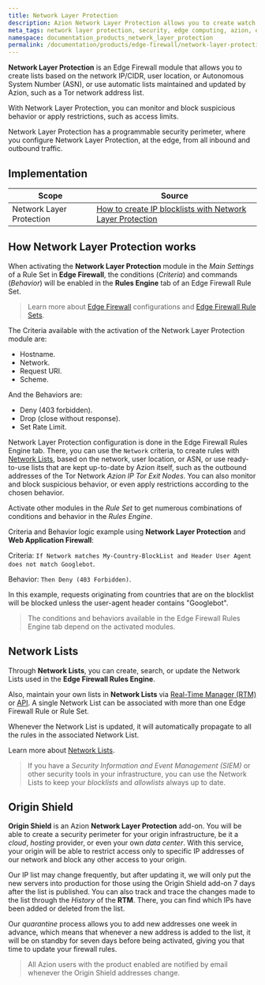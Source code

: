 ```yaml
---
title: Network Layer Protection
description: Azion Network Layer Protection allows you to create watch lists based on the network (IP/CIDR).
meta_tags: network layer protection, security, edge computing, azion, edge firewall, firewall
namespace: documentation_products_network_layer_protection
permalink: /documentation/products/edge-firewall/network-layer-protection/
---
```


**Network Layer Protection** is an Edge Firewall module that allows you to create lists based on the network IP/CIDR, user location, or Autonomous System Number (ASN), or use automatic lists maintained and updated by Azion, such as a Tor network address list. 

With Network Layer Protection, you can monitor and block suspicious behavior or apply restrictions, such as access limits.

Network Layer Protection has a programmable security perimeter, where you configure Network Layer Protection, at the edge, from all inbound and outbound traffic.

## Implementation

| Scope | Source |
|-------|--------|
| Network Layer Protection | [How to create IP blocklists with Network Layer Protection](/en/documentation/products/guides/blacklists-ip-addresses-edge/) |

## How Network Layer Protection works

When activating the **Network Layer Protection** module in the *Main Settings* of a Rule Set in **Edge Firewall**, the conditions (*Criteria*) and commands (*Behavior*) will be enabled in the **Rules Engine** tab of an Edge Firewall Rule Set.

> Learn more about [Edge Firewall](/en/documentation/products/edge-firewall/) configurations and [Edge Firewall Rule Sets](/en/documentation/products/edge-firewall/rules-engine/).

The Criteria available with the activation of the Network Layer Protection module are:

- Hostname.
- Network.
- Request URI.
- Scheme.

And the Behaviors are:

- Deny (403 forbidden).
- Drop (close without response).
- Set Rate Limit.

Network Layer Protection configuration is done in the Edge Firewall Rules Engine tab. There, you can use the `Network` criteria, to create rules with [Network Lists](/en/documentation/products/edge-firewall/network-layer-protection/network-lists/), based on the network, user location, or ASN, or use ready-to-use lists that are kept up-to-date by Azion itself, such as the outbound addresses of the Tor Network *Azion IP Tor Exit Nodes*. You can also monitor and block suspicious behavior, or even apply restrictions according to the chosen behavior.

Activate other modules in the *Rule Set* to get numerous combinations of conditions and behavior in the *Rules Engine*.

Criteria and Behavior logic example using **Network Layer Protection** and **Web Application Firewall**:

Criteria: `If Network matches My-Country-BlockList and Header User Agent does not match Googlebot`.

Behavior: `Then Deny (403 Forbidden)`.

In this example, requests originating from countries that are on the blocklist will be blocked unless the user-agent header contains "Googlebot".

> The conditions and behaviors available in the Edge Firewall Rules Engine tab depend on the activated modules.

## Network Lists

Through **Network Lists**, you can create, search, or update the Network Lists used in the **Edge Firewall Rules Engine**.

Also, maintain your own lists in **Network Lists** via [Real-Time Manager (RTM)](https://manager.azion.com) or [API](https://api.azion.com/). A single Network List can be associated with more than one Edge Firewall Rule or Rule Set. 

Whenever the Network List is updated, it will automatically propagate to all the rules in the associated Network List. 

Learn more about [Network Lists](/en/documentation/products/edge-firewall/network-layer-protection/network-lists/).

> If you have a *Security Information and Event Management (SIEM)* or other security tools in your infrastructure, you can use the Network Lists to keep your *blocklists* and *allowlists* always up to date.

## Origin Shield 

**Origin Shield** is an Azion **Network Layer Protection** add-on. You will be able to create a security perimeter for your origin infrastructure, be it a *cloud*, *hosting* provider, or even your own *data center*. With this service, your origin will be able to restrict access only to specific IP addresses of our network and block any other access to your origin.

Our IP list may change frequently, but after updating it, we will only put the new servers into production for those using the Origin Shield add-on 7 days after the list is published. You can also track and trace the changes made to the list through the *History* of the **RTM**. There, you can find which IPs have been added or deleted from the list.

Our *quarantine* process allows you to add new addresses one week in advance, which means that whenever a new address is added to the list, it will be on standby for seven days before being activated, giving you that time to update your firewall rules.

> All Azion users with the product enabled are notified by email whenever the Origin Shield addresses change.
